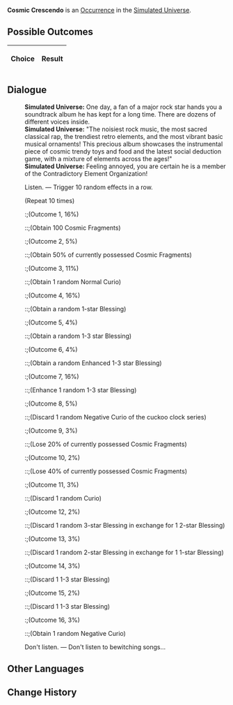 {{Simulated Universe Event Infobox
|title         = Cosmic Crescendo
|image         = Random Event Normal.png
|type          =
|domains_su    = Occurrence
|domains_ext   = Occurrence
|domains_swarm = 
|domains_gng   = 
|requirements  =
|prev          = 
|next          = 
|indexRewards  =
|characters    = 
}}
'''Cosmic Crescendo''' is an [[Simulated Universe/Occurrence|Occurrence]] in the [[Simulated Universe]].

==Possible Outcomes==
{| class="article-table"
!Choice
!Result

|}

<!--
==Gameplay Notes==

-->
==Dialogue==
{{Dialogue Start}}
:'''Simulated Universe:''' One day, a fan of a major rock star hands you a soundtrack album he has kept for a long time. There are dozens of different voices inside.
:'''Simulated Universe:''' "The noisiest rock music, the most sacred classical rap, the trendiest retro elements, and the most vibrant basic musical ornaments! This precious album showcases the instrumental piece of cosmic trendy toys and food and the latest social deduction game, with a mixture of elements across the ages!"
:'''Simulated Universe:''' Feeling annoyed, you are certain he is a member of the Contradictory Element Organization!
:{{DIcon|Star}} Listen. &mdash; Trigger 10 random effects in a row.
:;(Repeat 10 times)
::;(Outcome 1, 16%)
:::;(Obtain 100 Cosmic Fragments)
::;(Outcome 2, 5%)
:::;(Obtain 50% of currently possessed Cosmic Fragments)
::;(Outcome 3, 11%)
:::;(Obtain 1 random Normal Curio)
::;(Outcome 4, 16%)
:::;(Obtain a random 1-star Blessing)
::;(Outcome 5, 4%)
:::;(Obtain a random 1-3 star Blessing)
::;(Outcome 6, 4%)
:::;(Obtain a random Enhanced 1-3 star Blessing)
::;(Outcome 7, 16%)
:::;(Enhance 1 random 1-3 star Blessing)
::;(Outcome 8, 5%)
:::;(Discard 1 random Negative Curio of the cuckoo clock series)
::;(Outcome 9, 3%)
:::;(Lose 20% of currently possessed Cosmic Fragments)
::;(Outcome 10, 2%)
:::;(Lose 40% of currently possessed Cosmic Fragments)
::;(Outcome 11, 3%)
:::;(Discard 1 random Curio)
::;(Outcome 12, 2%)
:::;(Discard 1 random 3-star Blessing in exchange for 1 2-star Blessing)
::;(Outcome 13, 3%)
:::;(Discard 1 random 2-star Blessing in exchange for 1 1-star Blessing)
::;(Outcome 14, 3%)
:::;(Discard 1 1-3 star Blessing)
::;(Outcome 15, 2%)
:::;(Discard 1 1-3 star Blessing)
::;(Outcome 16, 3%)
:::;(Obtain 1 random Negative Curio)
:{{DIcon|Star}} Don't listen. &mdash; Don't listen to bewitching songs...
{{Dialogue End}}

==Other Languages==
{{Other Languages
|en   = Cosmic Crescendo
|zhs  = 天外大合唱
|zht  = 天外大合唱
|ja   = {{Rubi|天外大合唱|てんがいだいがっしょう}}
|ko   = 천외대합창
|es   = Crescendo cósmico
|fr   = Crescendo cosmique
|ru   = Космическое крещендо
|th   = ประสานเสียงสุดขอบฟ้า
|vi   = Đại Hợp Xướng Bên Ngoài Bầu Trời
|de   = Kosmisches Crescendo
|id   = Paduan Suara Luar Angkasa
|pt   = Crescendo Cósmico
}}

==Change History==
{{Change History|<!--unknown-->}}
